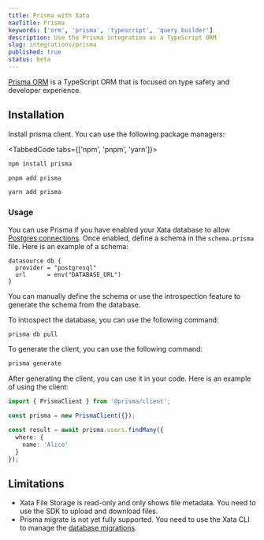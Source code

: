```yaml
---
title: Prisma with Xata
navTitle: Prisma
keywords: ['orm', 'prisma', 'typescript', 'query builder']
description: Use the Prisma integration as a TypeScript ORM
slug: integrations/prisma
published: true
status: beta
---
```


[Prisma ORM](https://www.prisma.io/orm) is a TypeScript ORM that is focused on type safety and developer experience.

## Installation

Install prisma client. You can use the following package managers:

<TabbedCode tabs={['npm', 'pnpm', 'yarn']}>
```sh
npm install prisma
```

```sh
pnpm add prisma
```

```sh
yarn add prisma
```

</TabbedCode>

### Usage

You can use Prisma if you have enabled your Xata database to allow [Postgres connections](/docs/postgres). Once enabled, define a schema in the `schema.prisma` file. Here is an example of a schema:

```prisma
datasource db {
  provider = "postgresql"
  url      = env("DATABASE_URL")
}
```

You can manually define the schema or use the introspection feature to generate the schema from the database.

To introspect the database, you can use the following command:

```sh
prisma db pull
```

To generate the client, you can use the following command:

```sh
prisma generate
```

After generating the client, you can use it in your code. Here is an example of using the client:

```ts
import { PrismaClient } from '@prisma/client';

const prisma = new PrismaClient({});

const result = await prisma.users.findMany({
  where: {
    name: 'Alice'
  }
});
```

## Limitations

- Xata File Storage is read-only and only shows file metadata. You need to use the SDK to upload and download files.
- Prisma migrate is not yet fully supported. You need to use the Xata CLI to manage the [database migrations](/docs/migrations).
